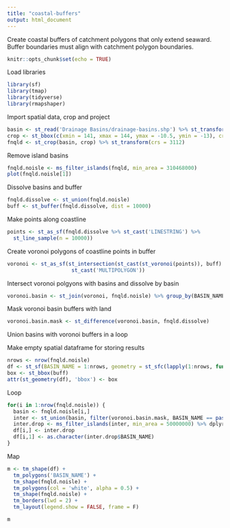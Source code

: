 ```yaml
---
title: "coastal-buffers"
output: html_document
---
```


Create coastal buffers of catchment polygons that only extend seaward. Buffer boundaries must align with catchment polygon boundaries.

```r
knitr::opts_chunk$set(echo = TRUE)
```

Load libraries
```r
library(sf)
library(tmap)
library(tidyverse)
library(rmapshaper)
```

Import spatial data, crop and project
```r
basin <- st_read('Drainage Basins/drainage-basins.shp') %>% st_transform(crs = 4326)
crop <- st_bbox(c(xmin = 141, xmax = 144, ymax = -10.5, ymin = -13), crs = st_crs(4326))
fnqld <- st_crop(basin, crop) %>% st_transform(crs = 3112)
```

Remove island basins 
```r
fnqld.noisle <- ms_filter_islands(fnqld, min_area = 310468000)
plot(fnqld.noisle[1])
```

Dissolve basins and buffer
```r
fnqld.dissolve <- st_union(fnqld.noisle)
buff <- st_buffer(fnqld.dissolve, dist = 10000)
```

Make points along coastline
```r
points <- st_as_sf(fnqld.dissolve %>% st_cast('LINESTRING') %>% 
  st_line_sample(n = 10000))
```

Create voronoi polygons of coastline points in buffer
```r
voronoi <- st_as_sf(st_intersection(st_cast(st_voronoi(points)), buff) %>% 
                     st_cast('MULTIPOLYGON'))
```

Intersect voronoi polgyons with basins and dissolve by basin
```r
voronoi.basin <- st_join(voronoi, fnqld.noisle) %>% group_by(BASIN_NAME) %>% summarise()
```

Mask voronoi basin buffers with land
```r
voronoi.basin.mask <- st_difference(voronoi.basin, fnqld.dissolve)
```

Union basins with voronoi buffers in a loop
  
Make empty spatial dataframe for storing results
```r
nrows <- nrow(fnqld.noisle)
df <- st_sf(BASIN_NAME = 1:nrows, geometry = st_sfc(lapply(1:nrows, function(x) st_polygon())), crs = 3112)
box <- st_bbox(buff)
attr(st_geometry(df), 'bbox') <- box
```

Loop 
```r
for(i in 1:nrow(fnqld.noisle)) {
  basin <- fnqld.noisle[i,]
  inter <- st_union(basin, filter(voronoi.basin.mask, BASIN_NAME == paste0(as.character(fnqld.noisle[i,]$BASIN_NAME))))
  inter.drop <- ms_filter_islands(inter, min_area = 50000000) %>% dplyr::select(BASIN_NAME, geometry) # drop polygon slivers
  df[i,] <- inter.drop
  df[i,1] <- as.character(inter.drop$BASIN_NAME)
}
```

Map 
```r
m <- tm_shape(df) +
  tm_polygons('BASIN_NAME') +
  tm_shape(fnqld.noisle) +
  tm_polygons(col = 'white', alpha = 0.5) +
  tm_shape(fnqld.noisle) +
  tm_borders(lwd = 2) +
  tm_layout(legend.show = FALSE, frame = F)

m
```
